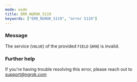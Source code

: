 ```yaml
---
mode: wide
title: ERR_NGROK_5119
keywords: ["ERR_NGROK_5119", "error 5119"]
---
```


### Message

The service (`VALUE`) of the provided `FIELD` (`ARN`) is invalid.

### Further help

If you're having trouble resolving this error, please reach out to [support@ngrok.com](mailto:support@ngrok.com?subject=Help%20with%20ERR_NGROK_5119)
